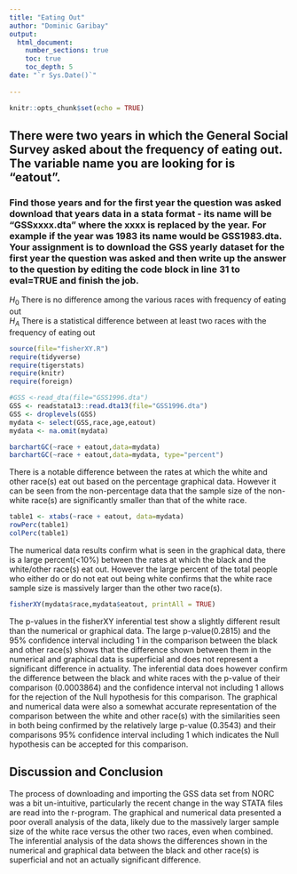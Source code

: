 ```yaml
---
title: "Eating Out"
author: "Dominic Garibay"
output: 
  html_document:
    number_sections: true
    toc: true
    toc_depth: 5
date: "`r Sys.Date()`"    
    
---
```


```r
knitr::opts_chunk$set(echo = TRUE)
```

## There were two years in which the General Social Survey asked about the frequency of eating out. The variable name you are looking for is "eatout".
### Find those years and for the first year the question was asked download that years data in a stata format - its name will be "GSSxxxx.dta" where the xxxx is replaced by the year.  For example if the year was 1983 its name would be GSS1983.dta. Your assignment is to download the GSS yearly dataset for the first year the question was asked and then  write up the answer to the question by editing the  code block in line 31 to eval=TRUE and finish the job. 

$H_0$ There is no difference among the various races with frequency of eating out  
$H_A$ There is a statistical difference between at least two races with the frequency of eating out  


```r
source(file="fisherXY.R")
require(tidyverse)
require(tigerstats)
require(knitr)
require(foreign)
```
```r
#GSS <-read_dta(file="GSS1996.dta")
GSS <- readstata13::read.dta13(file="GSS1996.dta")
GSS <- droplevels(GSS)
mydata <- select(GSS,race,age,eatout)
mydata <- na.omit(mydata)
```

```r
barchartGC(~race + eatout,data=mydata)
barchartGC(~race + eatout,data=mydata, type="percent")

```

There is a notable difference between the rates at which the white and other race(s) eat out based on the percentage graphical data. However it can be seen from the non-percentage data that the sample size of the non-white race(s) are significantly smaller than that of the white race.

```r
table1 <- xtabs(~race + eatout, data=mydata)
rowPerc(table1)
colPerc(table1)
```

The numerical data results confirm what is seen in the graphical data, there is a large percent(<10%) between the rates at which the black and the white/other race(s) eat out. However the large percent of the total people who either do or do not eat out being white confirms that the white race sample size is massively larger than the other two race(s).

```r
fisherXY(mydata$race,mydata$eatout, printAll = TRUE)
```

The p-values in the fisherXY inferential test show a slightly different result than the numerical or graphical data. The large p-value(0.2815) and the 95% confidence interval including 1 in the comparison between the black and other race(s) shows that the difference shown between them in the numerical and graphical data is superficial and does not represent a significant difference in actuality. The inferential data does however confirm the difference between the black and white races with the p-value of their comparison (0.0003864) and the confidence interval not including 1 allows for the rejection of the Null hypothesis for this comparison. The graphical and numerical data were also a somewhat accurate representation of the comparison between the white and other race(s) with the similarities seen in both being confirmed by the relatively large p-value (0.3543) and their comparisons 95% confidence interval including 1 which indicates the Null hypothesis can be accepted for this comparison.

## Discussion and Conclusion

The process of downloading and importing the GSS data set from NORC was a bit un-intuitive, particularly the recent change in the way STATA files are read into the r-program. The graphical and numerical data presented a poor overall analysis of the data, likely due to the massively larger sample size of the white race versus the other two races, even when combined. The inferential analysis of the data shows the differences shown in the numerical and graphical data between the black and other race(s) is superficial and not an actually significant difference.

